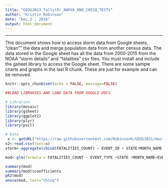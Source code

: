 ---
title: "GEOG3023_Tally(O)_ANOVA_AND_CHISQ_TESTs"
author: "Kristin Robinson"
date: "Dec.2 , 2016"
output: html_document
---

---

This document shows how to access storm data from Google sheets, "clean"" the data and merge population data from another census data. 
The data stored in the Google sheet has all the data from 2000-2015 from the NOAA "storm details" and "fatalities" csv files. 
You must install and include the gsheet library to access the Google sheet.
There are some sample charts and graphs in the last R chunk. These are just for example and can be removed.
```{r setup, include=FALSE}
knitr::opts_chunk$set(echo = FALSE, message=FALSE)
```

```{r}
##LOAD LIBRARIES AND LOAD DATA FROM GOOGLE DOCS

# Libraries
library(mosaic)
library(gsheet)
library(ggplot2)
library(plyr)
library(pscl)

# Data
 x <- getURL("https://raw.githubusercontent.com/RobinsonK/GEOG3031/master/storm2.csv?token=ARoUsTaimJLs9T1Bo4LPTMTgdoP6EUMGks5YSyWAwA%3D%3D")
x2<-read.csv(text=x)
storm<-aggregate(cbind(FATALITIES_COUNT) ~ EVENT_ID + STATE+MONTH_NAME + EVENT_TYPE +FATALITY_LOCATION+POP_PERFAT, data = x2, sum)
```



```{r}

mod<-glm(formula = FATALITIES_COUNT ~ EVENT_TYPE +STATE +MONTH_NAME+EVENT_TYPE+FATALITY_LOCATION+POP+PERFAT, family = poisson(link=log), data = storm)

summary(mod)
summary(mod)$coefficients
pR2(mod)
anova(mod, test="Chisq")

```

